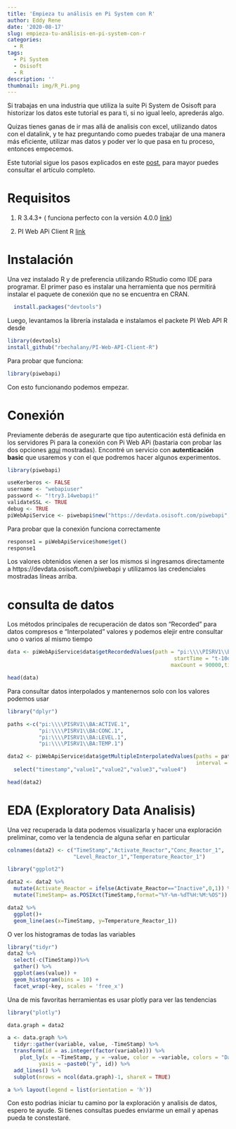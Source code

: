 ```yaml
---
title: 'Empieza tu análisis en Pi System con R'
author: Eddy Rene
date: '2020-08-17'
slug: empieza-tu-análisis-en-pi-system-con-r
categories:
  - R
tags:
  - Pi System
  - Osisoft
  - R
description: ''
thumbnail: img/R_Pi.png 
---
```


Si trabajas en una industria que utiliza la suite Pi System de Osisoft para historizar los datos este tutorial es para ti, si no igual leelo, aprederás algo. 

Quizas tienes ganas de ir mas allá de analisis con excel, utilizando datos con el datalink, y te haz preguntando como puedes trabajar de una manera más eficiente, utilizar mas datos y poder ver lo que pasa en tu proceso, entonces empecemos.

Este tutorial sigue los pasos explicados en este [post](https://github.com/rbechalany/PI-Web-API-Client-R), para mayor puedes consultar el artículo completo.

# Requisitos

   1. R 3.4.3+ ( funciona perfecto con la versión 4.0.0 [link](https://cran.r-project.org/bin/windows/base/R-4.0.2-win.exe))
   
   2. PI Web APi Client R [link](https://github.com/rbechalany/PI-Web-API-Client-R)
   
# Instalación 
Una vez instalado R y de preferencia utilizando RStudio como IDE para programar. 
El primer paso es instalar una herramienta que nos permitirá instalar el paquete de conexión que no se encuentra en CRAN.

```r
  install.packages("devtools")
```
Luego, levantamos la librería instalada e instalamos el packete PI Web API R desde 

```r
library(devtools)
install_github("rbechalany/PI-Web-API-Client-R")
```

Para probar que funciona: 
```r
library(piwebapi)

```

Con esto funcionando podemos empezar.

# Conexión

Previamente deberás de asegurarte que tipo autenticación está definida en los servidores Pi para la conexión con Pi Web APi (bastaria con probar las dos opciones [aqui](https://cran.r-project.org/bin/windows/base/R-4.0.2-win.exe) mostradas). Encontré un servicio con **autenticación basic** que usaremos y con el que podremos hacer algunos experimentos.


```r
library(piwebapi)

useKerberos <- FALSE
username <- "webapiuser"
password <- "!try3.14webapi!"
validateSSL <- TRUE
debug <- TRUE
piWebApiService <- piwebapi$new("https://devdata.osisoft.com/piwebapi", useKerberos, username, password, validateSSL, debug)

```
Para probar que la conexión funciona correctamente

```r

response1 = piWebApiService$home$get()
response1

```
Los valores obtenidos vienen a ser los mismos si ingresamos directamente a https://devdata.osisoft.com/piwebapi y utilizamos las credenciales mostradas líneas arriba. 


# consulta de datos

Los métodos principales de recuperación de datos son "Recorded" para datos compresos e "Interpolated" valores y podemos elejir entre consultar uno o varios al mismo tiempo

```r

data <- piWebApiService$data$getRecordedValues(path = "pi:\\\\PISRV1\\BA:TEMP.1",
                                                     startTime = "t-10d", endTime = "t",
                                                    maxCount = 90000,timeZone = "America/Lima")

head(data)
```

Para consultar datos interpolados y mantenernos solo con los valores podemos usar 

```r
library("dplyr")

paths <-c("pi:\\\\PISRV1\\BA:ACTIVE.1",
          "pi:\\\\PISRV1\\BA:CONC.1",
          "pi:\\\\PISRV1\\BA:LEVEL.1",
          "pi:\\\\PISRV1\\BA:TEMP.1")

data2 <- piWebApiService$data$getMultipleInterpolatedValues(paths = paths, startTime = "t-2d", endTime = "t",
                                                            interval = "1m",timeZone = "America/Lima")%>%
  select("timestamp","value1","value2","value3","value4")

head(data2)
```

# EDA (Exploratory Data Analisis)

Una vez recuperada la data podemos visualizarla y hacer una exploración preliminar, como ver la tendencia de alguna señar en particular 

```r

colnames(data2) <- c("TimeStamp","Activate_Reactor","Conc_Reactor_1",
                     "Level_Reactor_1","Temperature_Reactor_1") 

library("ggplot2")

data2 <- data2 %>%
  mutate(Activate_Reactor = ifelse(Activate_Reactor=="Inactive",0,1)) %>%
  mutate(TimeStamp= as.POSIXct(TimeStamp,format="%Y-%m-%dT%H:%M:%OS"))

data2 %>% 
  ggplot()+
  geom_line(aes(x=TimeStamp, y=Temperature_Reactor_1))

```
O ver los histogramas de todas las variables

```r

library("tidyr")
data2 %>%
  select(-c(TimeStamp))%>%
  gather() %>%
  ggplot(aes(value)) + 
  geom_histogram(bins = 10) + 
  facet_wrap(~key, scales = 'free_x')

```

Una de mis favoritas herramientas es usar plotly para ver las tendencias 

```r
library("plotly")

data.graph = data2

a <- data.graph %>%
  tidyr::gather(variable, value, -TimeStamp) %>%
  transform(id = as.integer(factor(variable))) %>%
    plot_ly(x = ~TimeStamp, y = ~value, color = ~variable, colors = "Dark2",
          yaxis = ~paste0("y", id)) %>%
  add_lines() %>%
  subplot(nrows = ncol(data.graph)-1, shareX = TRUE)

a %>% layout(legend = list(orientation = 'h'))

```

Con esto podrias iniciar tu camino por la exploración y analisis de datos, espero te ayude. Si tienes consultas puedes enviarme un email y apenas pueda te constestaré.  